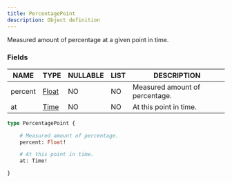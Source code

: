 ```yaml
---
title: PercentagePoint
description: Object definition
---
```


Measured amount of percentage at a given point in time.

### Fields

| NAME | TYPE | NULLABLE | LIST | DESCRIPTION |
| - | - | - | - | - |
| percent | [Float](../ecdn-api-scalars/Float) | NO | NO | Measured amount of percentage. | 
| at | [Time](../ecdn-api-scalars/Time) | NO | NO | At this point in time. | 

```graphql
type PercentagePoint {

	# Measured amount of percentage.
	percent: Float!

	# At this point in time.
	at: Time!

}
```


